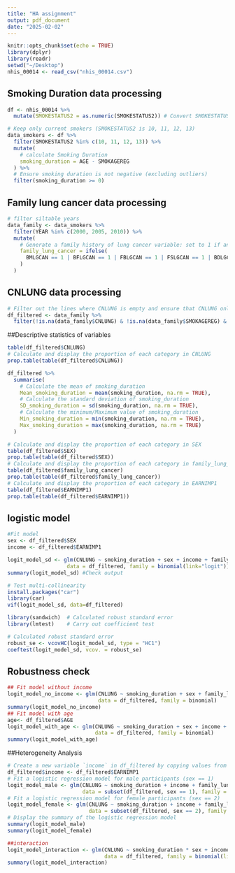 ```yaml
---
title: "HA assignment"
output: pdf_document
date: "2025-02-02"
---
```


```r
knitr::opts_chunk$set(echo = TRUE)
library(dplyr)
library(readr)
setwd("~/Desktop")  
nhis_00014 <- read_csv("nhis_00014.csv")  
```

## Smoking Duration data processing

```r
df <- nhis_00014 %>%
  mutate(SMOKESTATUS2 = as.numeric(SMOKESTATUS2)) # Convert SMOKESTATUS2 to numeric type for proper filtering

# Keep only current smokers (SMOKESTATUS2 is 10, 11, 12, 13)
data_smokers <- df %>%
  filter(SMOKESTATUS2 %in% c(10, 11, 12, 13)) %>%  
  mutate(
    # calculate Smoking Duration
    smoking_duration = AGE - SMOKAGEREG
  ) %>%
  # Ensure smoking duration is not negative (excluding outliers)
  filter(smoking_duration >= 0)
```
## Family lung cancer data processing
```r
# filter siltable years
data_family <- data_smokers %>%
  filter(YEAR %in% c(2000, 2005, 2010)) %>%  
  mutate(
    # Generate a family history of lung cancer variable: set to 1 if any family member has had lung cancer, set to 0 otherwise
    family_lung_cancer = ifelse(
      BMLGCAN == 1 | BFLGCAN == 1 | FBLGCAN == 1 | FSLGCAN == 1 | BDLGCAN == 1 | BSLGCAN == 1, 1, 0
    )
  )
```

## CNLUNG data processing
```r
# Filter out the lines where CNLUNG is empty and ensure that CNLUNG only has 0 and 1
df_filtered <- data_family %>% 
  filter(!is.na(data_family$CNLUNG) & !is.na(data_family$SMOKAGEREG) & data_family$CNLUNG %in% c(0, 1))
```

##Descriptive statistics of variables
```r
table(df_filtered$CNLUNG)
# Calculate and display the proportion of each category in CNLUNG
prop.table(table(df_filtered$CNLUNG))

df_filtered %>%
  summarise(
    # Calculate the mean of smoking_duration
    Mean_smoking_duration = mean(smoking_duration, na.rm = TRUE),
    # Calculate the standard deviation of smoking_duration
    SD_smoking_duration = sd(smoking_duration, na.rm = TRUE),
    # Calculate the minimum/Maximum value of smoking_duration
    Min_smoking_duration = min(smoking_duration, na.rm = TRUE),
    Max_smoking_duration = max(smoking_duration, na.rm = TRUE)
  )

# Calculate and display the proportion of each category in SEX
table(df_filtered$SEX)
prop.table(table(df_filtered$SEX)) 
# Calculate and display the proportion of each category in family_lung_cancer
table(df_filtered$family_lung_cancer)
prop.table(table(df_filtered$family_lung_cancer))
# Calculate and display the proportion of each category in EARNIMP1 
table(df_filtered$EARNIMP1)
prop.table(table(df_filtered$EARNIMP1))

```

## logistic model
```r
#Fit model
sex <- df_filtered$SEX
income <- df_filtered$EARNIMP1

logit_model_sd <- glm(CNLUNG ~ smoking_duration + sex + income + family_lung_cancer, 
                   data = df_filtered, family = binomial(link="logit"))
summary(logit_model_sd) #Check output 

# Test multi-collinearity
install.packages("car")  
library(car)
vif(logit_model_sd, data=df_filtered)

library(sandwich)  # Calculated robust standard error
library(lmtest)    # Carry out coefficient test

# Calculated robust standard error
robust_se <- vcovHC(logit_model_sd, type = "HC1")  
coeftest(logit_model_sd, vcov. = robust_se)  
```
## Robustness check
```r
## Fit model without income
logit_model_no_income <- glm(CNLUNG ~ smoking_duration + sex + family_lung_cancer,
                             data = df_filtered, family = binomial)
summary(logit_model_no_income)
## Fit model with age
age<- df_filtered$AGE
logit_model_with_age <- glm(CNLUNG ~ smoking_duration + sex + income + family_lung_cancer + age,
                            data = df_filtered, family = binomial)
summary(logit_model_with_age)
```
##Heterogeneity Analysis
```r
# Create a new variable `income` in df_filtered by copying values from `EARNIMP1`
df_filtered$income <- df_filtered$EARNIMP1
# Fit a logistic regression model for male participants (sex == 1)
logit_model_male <- glm(CNLUNG ~ smoking_duration + income + family_lung_cancer, 
                        data = subset(df_filtered, sex == 1), family = binomial(link="logit"))
# Fit a logistic regression model for female participants (sex == 2)
logit_model_female <- glm(CNLUNG ~ smoking_duration + income + family_lung_cancer, 
                          data = subset(df_filtered, sex == 2), family = binomial(link="logit"))
# Display the summary of the logistic regression model
summary(logit_model_male)
summary(logit_model_female)

##interaction
logit_model_interaction <- glm(CNLUNG ~ smoking_duration * sex + income + family_lung_cancer, 
                               data = df_filtered, family = binomial(link="logit"))
summary(logit_model_interaction)

```

